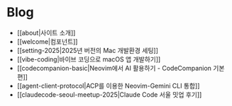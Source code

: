 # Blog

- [[about|사이트 소개]]
- [[welcome|컴포넌트]]
- [[setting-2025|2025년 버전의 Mac 개발환경 세팅]]
- [[vibe-coding|바이브 코딩으로 macOS 앱 개발하기]]
- [[codecompanion-basic|Neovim에서 AI 활용하기 - CodeCompanion 기본편]]
- [[agent-client-protocol|ACP를 이용한 Neovim-Gemini CLI 통합]]
- [[claudecode-seoul-meetup-2025|Claude Code 서울 밋업 후기]]
